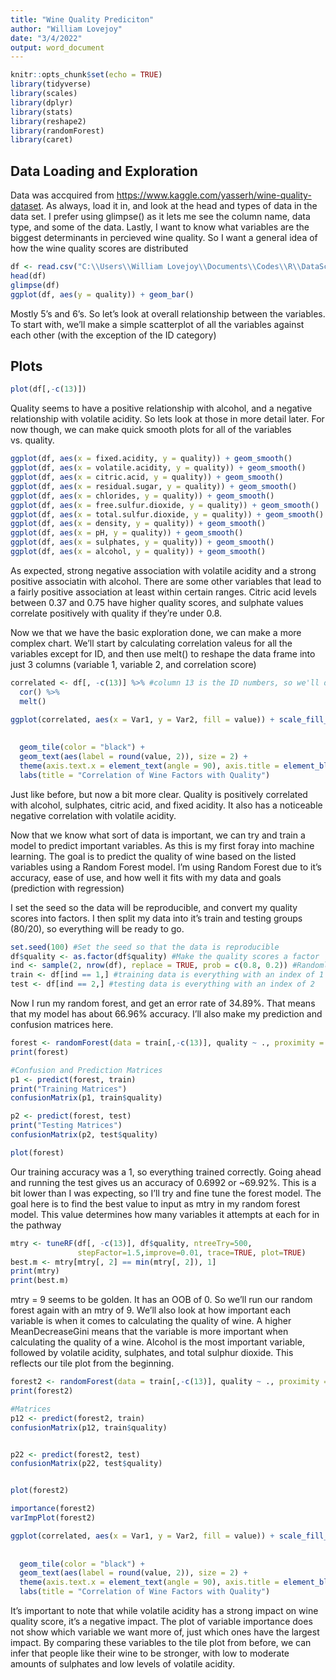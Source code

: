 ---
title: "Wine Quality Prediciton"
author: "William Lovejoy"
date: "3/4/2022"
output: word_document
---

```{r setup, include=FALSE}
knitr::opts_chunk$set(echo = TRUE)
library(tidyverse)
library(scales)
library(dplyr)
library(stats)
library(reshape2)
library(randomForest)
library(caret)
```

## Data Loading and Exploration

Data was accquired from <https://www.kaggle.com/yasserh/wine-quality-dataset>. As always, load it in, and look at the head and types of data in the data set. I prefer using glimpse() as it lets me see the column name, data type, and some of the data. Lastly, I want to know what variables are the biggest determinants in percieved wine quality. So I want a general idea of how the wine quality scores are distributed


```{r data}
df <- read.csv("C:\\Users\\William Lovejoy\\Documents\\Codes\\R\\DataScience\\Wine\\WineQT.csv")
head(df)
glimpse(df)
ggplot(df, aes(y = quality)) + geom_bar()
```

Mostly 5's and 6's. So let's look at overall relationship between the variables. To start with, we'll make a simple scatterplot of all the variables against each other (with the exception of the ID category)

## Plots


```{r plotting}
plot(df[,-c(13)])
```

Quality seems to have a positive relationship with alcohol, and a negative relationship with volatile acidity. So lets look at those in more detail later. For now though, we can make quick smooth plots for all of the variables vs. quality.
```{r smooths, echo= FALSE}
ggplot(df, aes(x = fixed.acidity, y = quality)) + geom_smooth()
ggplot(df, aes(x = volatile.acidity, y = quality)) + geom_smooth()
ggplot(df, aes(x = citric.acid, y = quality)) + geom_smooth()
ggplot(df, aes(x = residual.sugar, y = quality)) + geom_smooth()
ggplot(df, aes(x = chlorides, y = quality)) + geom_smooth()
ggplot(df, aes(x = free.sulfur.dioxide, y = quality)) + geom_smooth()
ggplot(df, aes(x = total.sulfur.dioxide, y = quality)) + geom_smooth()
ggplot(df, aes(x = density, y = quality)) + geom_smooth()
ggplot(df, aes(x = pH, y = quality)) + geom_smooth()
ggplot(df, aes(x = sulphates, y = quality)) + geom_smooth()
ggplot(df, aes(x = alcohol, y = quality)) + geom_smooth()
```

As expected, strong negative association with volatile acidity and a strong positive associatin with alcohol. There are some other variables that lead to a fairly positive association at least within certain ranges. Citric acid levels between 0.37 and 0.75 have higher quality scores, and sulphate values correlate positively with quality if they're under 0.8.

Now we that we have the basic exploration done, we can make a more complex chart. We'll start by calculating correlation valeus for all the variables except for ID, and then use melt() to reshape the data frame into just 3 columns (variable 1, variable 2, and correlation score)
```{r tile}
correlated <- df[, -c(13)] %>% #column 13 is the ID numbers, so we'll drop that here.
  cor() %>% 
  melt() 

ggplot(correlated, aes(x = Var1, y = Var2, fill = value)) + scale_fill_gradient2(low = "antiquewhite",
                                                                                 mid = "gold",
                                                                                 high = "firebrick") +
  geom_tile(color = "black") + 
  geom_text(aes(label = round(value, 2)), size = 2) +
  theme(axis.text.x = element_text(angle = 90), axis.title = element_blank()) + 
  labs(title = "Correlation of Wine Factors with Quality") 

```

Just like before, but now a bit more clear. Quality is positively correlated with alcohol, sulphates, citric acid, and fixed acidity. It also has a noticeable negative correlation with volatile acidity.

Now that we know what sort of data is important, we can try and train a model to predict important variables. As this is my first foray into machine learning. The goal is to predict the quality of wine based on the listed variables using a Random Forest model. I'm using Random Forest due to it's accuracy, ease of use, and how well it fits with my data and goals (prediction with regression)

I set the seed so the data will be reproducible, and convert my quality scores into factors. I then split my data into it's train and testing groups (80/20), so everything will be ready to go.

```{r seeding}
set.seed(100) #Set the seed so that the data is reproducible
df$quality <- as.factor(df$quality) #Make the quality scores a factor
ind <- sample(2, nrow(df), replace = TRUE, prob = c(0.8, 0.2)) #Randomly assign indexes with ~80% as 1 (training data)
train <- df[ind == 1,] #training data is everything with an index of 1
test <- df[ind == 2,] #testing data is everything with an index of 2
```

Now I run my random forest, and get an error rate of 34.89%. That means that my model has about 66.96% accuracy. I'll also make my prediction and confusion matrices here.

```{r rf}
forest <- randomForest(data = train[,-c(13)], quality ~ ., proximity = TRUE) #runs the data through the random forest model
print(forest)

#Confusion and Prediction Matrices
p1 <- predict(forest, train)
print("Training Matrices")
confusionMatrix(p1, train$quality)

p2 <- predict(forest, test) 
print("Testing Matrices")
confusionMatrix(p2, test$quality) 

plot(forest)
```

Our training accuracy was a 1, so everything trained correctly. Going ahead and running the test gives us an accuracy of 0.6992 or ~69.92%. This is a bit lower than I was expecting, so I'll try and fine tune the forest model. The goal here is to find the best value to input as mtry in my random forest model. This value determines how many variables it attempts at each for in the pathway

```{r finetuning}

mtry <- tuneRF(df[, -c(13)], df$quality, ntreeTry=500,
               stepFactor=1.5,improve=0.01, trace=TRUE, plot=TRUE)
best.m <- mtry[mtry[, 2] == min(mtry[, 2]), 1]
print(mtry)
print(best.m)
```

mtry = 9 seems to be golden. It has an OOB of 0. So we'll run our random forest again with an mtry of 9. We'll also look at how important each variable is when it comes to calculating the quality of wine. A higher MeanDecreaseGini means that the variable is more important when calculating the quality of a wine. Alcohol is the most important variable, followed by volatile acidity, sulphates, and total sulphur dioxide. This reflects our tile plot from the beginning.

```{r retry}

forest2 <- randomForest(data = train[,-c(13)], quality ~ ., proximity = TRUE, mtry = 9) #runs the data through the random forest model
print(forest2)

#Matrices
p12 <- predict(forest2, train) 
confusionMatrix(p12, train$quality)


p22 <- predict(forest2, test)
confusionMatrix(p22, test$quality)


plot(forest2)

importance(forest2) 
varImpPlot(forest2)

```

```{r tile2,echo = FALSE}
ggplot(correlated, aes(x = Var1, y = Var2, fill = value)) + scale_fill_gradient2(low = "antiquewhite",
                                                                                 mid = "gold",
                                                                                 high = "firebrick") +
  geom_tile(color = "black") + 
  geom_text(aes(label = round(value, 2)), size = 2) +
  theme(axis.text.x = element_text(angle = 90), axis.title = element_blank()) + 
  labs(title = "Correlation of Wine Factors with Quality") 
```

It's important to note that while volatile acidity has a strong impact on wine quality score, it's a negative impact. The plot of variable importance does not show which variable we want more of, just which ones have the largest impact. By comparing these variables to the tile plot from before, we can infer that people like their wine to be stronger, with low to moderate amounts of sulphates and low levels of volatile acidity.